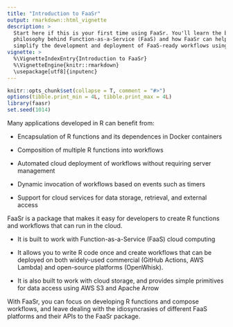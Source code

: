 ```yaml
---
title: "Introduction to FaaSr"
output: rmarkdown::html_vignette
description: >
  Start here if this is your first time using FaaSr. You'll learn the basic   
  philosophy behind Function-as-a-Service (FaaS) and how FaaSr can help 
  simplify the development and deployment of FaaS-ready workflows using R.
vignette: >
  %\VignetteIndexEntry{Introduction to FaaSr}
  %\VignetteEngine{knitr::rmarkdown}
  \usepackage[utf8]{inputenc}
---
```


```r
knitr::opts_chunk$set(collapse = T, comment = "#>")
options(tibble.print_min = 4L, tibble.print_max = 4L)
library(faasr)
set.seed(1014)
```

Many applications developed in R can benefit from:

* Encapsulation of R functions and its dependences in Docker containers

* Composition of multiple R functions into workflows

* Automated cloud deployment of workflows without requiring server management

* Dynamic invocation of workflows based on events such as timers

* Support for cloud services for data storage, retrieval, and external access

FaaSr is a package that makes it easy for developers to create R functions and workflows that can run in the cloud.

* It is built to work with Function-as-a-Service (FaaS) cloud computing

* It allows you to write R code once and create workflows that can be deployed on both widely-used commercial (GitHub Actions, AWS Lambda) and open-source platforms (OpenWhisk). 

* It is also built to work with cloud storage, and provides simple primitives for data access using AWS S3 and Apache Arrow

With FaaSr, you can focus on developing R functions and compose workflows, and leave dealing with the idiosyncrasies of different FaaS platforms and their APIs to the FaaSr package.



